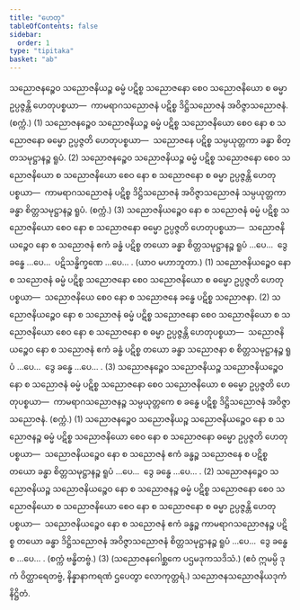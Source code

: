 ```yaml
---
title: "ဟေတု"
tableOfContents: false
sidebar:
  order: 1
type: "tipitaka"
basket: "ab"
---
```



<DynamicBreadcrumb />

<Division number="97">

<Paragraph number="1559">
သညောဇနဉ္စေဝ သညောဇနိယဉ္စ ဓမ္မံ ပဋိစ္စ သညောဇနော စေဝ သညောဇနိယော စ ဓမ္မာ ဥပ္ပဇ္ဇန္တိ ဟေတုပစ္စယာ—  ကာမရာဂသညောဇနံ ပဋိစ္စ ဒိဋ္ဌိသညောဇနံ အဝိဇ္ဇာသညောဇနံ. (စက္ကံ.) (1)
</Paragraph>

<Paragraph number="1560">
သညောဇနဉ္စေဝ သညောဇနိယဉ္စ ဓမ္မံ ပဋိစ္စ သညောဇနိယော စေဝ နော စ သညောဇနော ဓမ္မော ဥပ္ပဇ္ဇတိ ဟေတုပစ္စယာ—  သညောဇနေ ပဋိစ္စ သမ္ပယုတ္တကာ ခန္ဓာ စိတ္တသမုဋ္ဌာနဉ္စ ရူပံ. (2)
</Paragraph>

<Paragraph number="1561">
သညောဇနဉ္စေဝ သညောဇနိယဉ္စ ဓမ္မံ ပဋိစ္စ သညောဇနော စေဝ သညောဇနိယော စ သညောဇနိယော စေဝ နော စ သညောဇနော စ ဓမ္မာ ဥပ္ပဇ္ဇန္တိ ဟေတုပစ္စယာ—  ကာမရာဂသညောဇနံ ပဋိစ္စ ဒိဋ္ဌိသညောဇနံ အဝိဇ္ဇာသညောဇနံ သမ္ပယုတ္တကာ ခန္ဓာ စိတ္တသမုဋ္ဌာနဉ္စ ရူပံ. (စက္ကံ.) (3)
</Paragraph>

</Division>
<Division number="98">

<Paragraph number="1562">
သညောဇနိယဉ္စေဝ နော စ သညောဇနံ ဓမ္မံ ပဋိစ္စ သညောဇနိယော စေဝ နော စ သညောဇနော ဓမ္မော ဥပ္ပဇ္ဇတိ ဟေတုပစ္စယာ—  သညောဇနိယဉ္စေဝ နော စ သညောဇနံ ဧကံ ခန္ဓံ ပဋိစ္စ တယော ခန္ဓာ စိတ္တသမုဋ္ဌာနဉ္စ ရူပံ …ပေ…  ဒွေ ခန္ဓေ …ပေ…  ပဋိသန္ဓိက္ခဏေ …ပေ… . (ယာဝ မဟာဘူတာ.) (1)
</Paragraph>

<Paragraph number="1563">
သညောဇနိယဉ္စေဝ နော စ သညောဇနံ ဓမ္မံ ပဋိစ္စ သညောဇနော စေဝ သညောဇနိယော စ ဓမ္မော ဥပ္ပဇ္ဇတိ ဟေတုပစ္စယာ—  သညောဇနိယေ စေဝ နော စ သညောဇနေ ခန္ဓေ ပဋိစ္စ သညောဇနာ. (2)
</Paragraph>

<Paragraph number="1564">
သညောဇနိယဉ္စေဝ နော စ သညောဇနံ ဓမ္မံ ပဋိစ္စ သညောဇနော စေဝ သညောဇနိယော စ သညောဇနိယော စေဝ နော စ သညောဇနော စ ဓမ္မာ ဥပ္ပဇ္ဇန္တိ ဟေတုပစ္စယာ—  သညောဇနိယဉ္စေဝ နော စ သညောဇနံ ဧကံ ခန္ဓံ ပဋိစ္စ တယော ခန္ဓာ သညောဇနာ စ စိတ္တသမုဋ္ဌာနဉ္စ ရူပံ …ပေ…  ဒွေ ခန္ဓေ …ပေ… . (3)
</Paragraph>

</Division>
<Division number="99">

<Paragraph number="1565">
သညောဇနဉ္စေဝ သညောဇနိယဉ္စ သညောဇနိယဉ္စေဝ နော စ သညောဇနံ ဓမ္မံ ပဋိစ္စ သညောဇနော စေဝ သညောဇနိယော စ ဓမ္မော ဥပ္ပဇ္ဇတိ ဟေတုပစ္စယာ—  ကာမရာဂသညောဇနဉ္စ သမ္ပယုတ္တကေ စ ခန္ဓေ ပဋိစ္စ ဒိဋ္ဌိသညောဇနံ အဝိဇ္ဇာသညောဇနံ. (စက္ကံ.) (1)
</Paragraph>

<Paragraph number="1566">
သညောဇနဉ္စေဝ သညောဇနိယဉ္စ သညောဇနိယဉ္စေဝ နော စ သညောဇနဉ္စ ဓမ္မံ ပဋိစ္စ သညောဇနိယော စေဝ နော စ သညောဇနော ဓမ္မော ဥပ္ပဇ္ဇတိ ဟေတုပစ္စယာ—  သညောဇနိယဉ္စေဝ နော စ သညောဇနံ ဧကံ ခန္ဓဉ္စ သညောဇနေ စ ပဋိစ္စ တယော ခန္ဓာ စိတ္တသမုဋ္ဌာနဉ္စ ရူပံ …ပေ…  ဒွေ ခန္ဓေ …ပေ… . (2)
</Paragraph>

<Paragraph number="1567">
သညောဇနဉ္စေဝ သညောဇနိယဉ္စ သညောဇနိယဉ္စေဝ နော စ သညောဇနဉ္စ ဓမ္မံ ပဋိစ္စ သညောဇနော စေဝ သညောဇနိယော စ သညောဇနိယော စေဝ နော စ သညောဇနော စ ဓမ္မာ ဥပ္ပဇ္ဇန္တိ ဟေတုပစ္စယာ—  သညောဇနိယဉ္စေဝ နော စ သညောဇနံ ဧကံ ခန္ဓဉ္စ ကာမရာဂသညောဇနဉ္စ ပဋိစ္စ တယော ခန္ဓာ ဒိဋ္ဌိသညောဇနံ အဝိဇ္ဇာသညောဇနံ စိတ္တသမုဋ္ဌာနဉ္စ ရူပံ …ပေ…  ဒွေ ခန္ဓေ စ …ပေ… . (စက္ကံ ဗန္ဓိတဗ္ဗံ.) (3)
</Paragraph>

<Paragraph number="1568">
(သညောဇနဂေါစ္ဆကေ ပဌမဒုကသဒိသံ.)
</Paragraph>

<Paragraph number="1569">
(ဧဝံ ဣမမ္ပိ ဒုကံ ဝိတ္ထာရေတဗ္ဗံ, နိန္နာနာကရဏံ ဌပေတွာ လောကုတ္တရံ.)

</Paragraph>
</Division>

<Paragraph number="1570" type="center">
သညောဇနသညောဇနိယဒုကံ နိဋ္ဌိတံ.
</Paragraph>